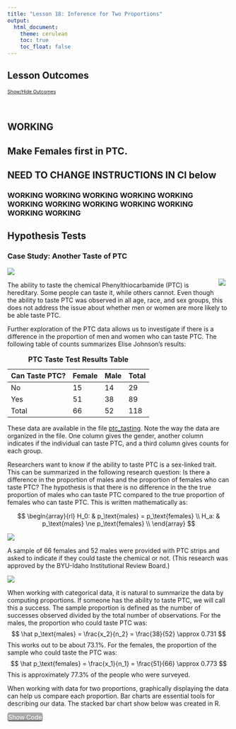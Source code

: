 ```yaml
---
title: "Lesson 18: Inference for Two Proportions"
output: 
  html_document:
    theme: cerulean
    toc: true
    toc_float: false
---
```


<script type = "text/javascript">
 function showhide(id) {
    var e = document.getElementById(id);
    e.style.display = (e.style.display == 'block') ? 'none' : 'block';
 }
</script>

<!--
<div style = "float:right;width = 40%;">
<br/>
<div style = "padding-left:10%;">**Optional Lesson Video**</div>
<iframe width = "90%" align = "right" src = "https://www.youtube.com/embed/videoseries?list = PLaZryQtbPQC-_0HG1XNei5qVvNogVs95k" frameborder = "1" allow = "autoplay; encrypted-media" allowfullscreen></iframe>
</div>
-->

## Lesson Outcomes

<a href = "javascript:showhide('oc')"><span style = "font-size:8pt;">Show/Hide Outcomes</span></a>
<div id = "oc" style = "display:none;">
By the end of this lesson, you should be able to do the following.

* Apply a confidence interval for the difference of two proportions using the following steps:
  + Determine the level of confidence
  + Create numerical and graphical summaries of the data
  + Create a confidence interval using software
  + Check the requirements of the confidence interval
  + Interpret a confidence interval for the difference of two proportions
* Perform a hypothesis test for the difference of two proportions using the following steps:
  + State the null and alternative hypotheses
  + State the level of significance ($\alpha$)
  + Create numerical and graphical summaries of the data
  + Calculate the test-statistic, degrees of freedom and P-value of the test using software
  + Assess statistical significance by comparing the P-value to the level of significance ($\alpha$)
  + State the appropriate conclusion for the hypothesis test
  + Check the requirements for the hypothesis test

</div>
<br>

<div style = "clear:both;"></div>

## WORKING

## Make Females first in PTC.

## NEED TO CHANGE INSTRUCTIONS IN CI below

### WORKING WORKING WORKING WORKING WORKING WORKING WORKING WORKING WORKING WORKING WORKING WORKING 

## Hypothesis Tests

### Case Study: Another Taste of PTC

<div style = "float:right;padding:10px;">
<img src = "./Images/Phenylthiocarbamide-3D-balls.png">
</div>

<img src = "./Images/Step1.png">


The ability to taste the chemical Phenylthiocarbamide (PTC) is hereditary.  Some people can taste it, while others cannot.
Even though the ability to taste PTC was observed in all age, race, and sex groups, this does not address the issue about whether men or women are more likely to be able taste PTC.

Further exploration of the PTC data allows us to investigate if there is a difference in the proportion of men and women who can taste PTC. The following table of counts summarizes Elise Johnson's results:
 
  Can Taste PTC?   Female   Male   Total
  ---------------- -------- ------ -------
  No               15       14     29
  Yes              51       38     89
  Total            66       52     118
                                   

  : **PTC Taste Test Results Table**




These data are available in the file [ptc_tasting](./data/ptc_tasting.xlsx).  Note the way the data are organized in the file.  One column gives the gender, another column indicates if the individual can taste PTC, and a third column gives counts for each group.

Researchers want to know if the ability to taste PTC is a sex-linked trait. This can be summarized in the following research question: Is there a difference in the proportion of males and the proportion of females who can taste PTC?  The hypothesis is that there is no difference in the the true proportion of males who can taste PTC compared to the true proportion of females who can taste PTC. This is written mathematically as:

$$
\begin{array}{rl}
H_0: & p_\text{males} = p_\text{females} \\
H_a: & p_\text{males} \ne p_\text{females} \\
\end{array}
$$


<img src = "./Images/Step2.png">

A sample of 66 females and 52 males were provided with PTC strips and asked to indicate if they could taste the chemical or not.  (This research was approved by the BYU-Idaho Institutional Review Board.)


<img src = "./Images/Step3.png">

When working with categorical data, it is natural to summarize the data by computing proportions. If someone has the ability to taste PTC, we will call this a success.  The sample proportion is defined as the number of successes observed divided by the total number of observations.  For the males, the proportion who could taste PTC was:
$$
\hat p_\text{males} = \frac{x_2}{n_2} = \frac{38}{52} \approx 0.731
$$
This works out to be about 73.1%.
For the females, the proportion of the sample who could taste the PTC was:
$$
\hat p_\text{females} = \frac{x_1}{n_1} = \frac{51}{66} \approx 0.773
$$
This is approximately 77.3% of the people who were surveyed.  

When working with data for two proportions, graphically displaying the data can help us compare each proportion. Bar charts are essential tools for describing our data. The stacked bar chart show below was created in R.

<a href = "javascript:showhide('ptcbarplot')"><span style = "color:white;background-color:darkgray;border-radius:5px;padding:2px;">Show Code</span></a>
<div id = "ptcbarplot" style = "display:none;">



```r
# source("https://byuistats.github.io/M221R/scripts/functions.R")
two.prop.test(x1 = 51, n1 = 66, x2 = 38, n2 = 52, alternative = "two.sided", display = "plot")
```



<img src = "./Images/Step4.png">

The null and alternative hypotheses for a test of equality of two proportions is:
$$
\begin{array}{rl}
H_0: & p_1 = p_2 \\
H_a: & p_1 \ne p_2 \\
\end{array}
$$

In this PTC study, we let $p_1$ be the true proportion of males that could taste PTC, $p_\text{males}$. We let $p_2$ be the true proportion of females that could taste PTC, $p_\text{females}$. If the null hypothesis is true, then the proportion of females who can taste PTC is the same as the proportion of males who can taste PTC.

<span id = "Equation"></span>
The test statistic of a two-proportion test is a $z$, and is given by the equation:
$$
z = \frac{ \left( \hat p_1 - \hat p_2 \right) - \left( p_1 - p_2 \right) }{ \sqrt{\hat p \left( 1-\hat p \right) \left( \frac{1}{n_1} + \frac{1}{n_2} \right) } }
$$
where
$$
\begin{array}{lll}
n_1 = \text{sample size for group 1:} 	& n_1 = 66 	& \text{(number of females)} \\
n_2 = \text{sample size for group 2:}	& n_2 = 52	& \text{(number of males)} \\
\hat p_1 = \text{sample proportion for group 1:} & \hat p_1 = \frac{x_1}{n_1} = \frac{51}{66} & \text{(proportion of females who can taste PTC)}\\
\hat p_2 = \text{sample proportion for group 2:} ~ & \hat p_2 = \frac{x_2}{n_2} = \frac{38}{52} & \text{(proportion of males who can taste PTC)}\\
\hat p = \text{overall sample proportion:} 	& \hat p = \frac{x_1+x_2}{n_1+n_2} = \frac{89}{118} & \text{(overall proportion who can taste PTC)}\\
\end{array}
$$

However, computing this test statistic by hand is tedious. R will compute the test statistic for us.


### R Instructions for a Hypothesis Test for a Difference of Two Proportions

<div class = "SoftwareHeading">R Instructions</div>
<div class = "Software">
Here are the instructions for conducting a hypothesis test for a difference of two proportions in R:

**Step 1.** Use RStudio to run the code in the file [functions.R](./scripts/functions.R). This will load a function that will allow you to compute the hypothesis test. You can do this by running the command <br>
`source("https://byuistats.github.io/M221R/scripts/functions.R")` <br>
in the RStudio console.

**Step 2.** Ensure you know both the null hypothesis and alternative hypothesis of your test. In this case, the null hypothesis is $H_0: p_1 = p_2$ and the alternative was $H_a: p_1 \neq p_2$.

**Step 3.** Use the function `two.prop.test(...)` to conduct the hypothesis test for one proportion in R.

A few notes about using this function:

* The number of successes in group 1 is entered using the parameter `x1`
* The number of trials (observations) in group 1 is specified using the parameter `n1`
* The number of successes in group 2 is given by `x2`
* The number of trials (observations) in group 2 is given by `n2`
* The alternative hypothesis is established by the argument `alternative = "two.sided"`. Other options for the alternative hypothesis are `alternative = "less"` and `alternative = "greater"`.

When, the above `two.prop.test(...)` code is run in RStudio, it produces the following results. The output is formatted similar to R output you have seen in the past.

```r
source("https://byuistats.github.io/M221R/scripts/functions.R")
two.prop.test(x1 = 51, n1 = 66, x2 = 38, n2 = 52, alternative = "two.sided")
```

```r
source("https://byuistats.github.io/M221R/scripts/functions.R")
two.prop.test(x1 = 51, n1 = 66, x2 = 38, n2 = 52, alternative = "two.sided", display = "test")
```

At the bottom of this output, we are given the sample proportions for the two groups. Since we entered the female values first, group 1 represents the females and group 2 is for the males. 

This function also generates side-by-side bar charts illustrating the data.

```r
# source("https://byuistats.github.io/M221R/scripts/functions.R")
two.prop.test(x1 = 51, n1 = 66, x2 = 38, n2 = 52, alternative = "two.sided", display = "plot")
```

We can see that the two proportions are fairly close to each other: $\hat p_1 = \frac{51}{66} = 0.773, \hat p_2 = \frac{38}{52} = 0.731$.

The test statistic, $z$, is $z = 0.526$.

The $P$-value of this test is 0.599, which can be confirmed by putting the $Z$-value into the Normal Probability Applet and shading both tails.

<center>
<img src = "./Images/ShadeBothZ-0-5256.png">
</center>

You do not need to use the Normal Probability Applet to get the $P$-value, as R already did that for you. It can be useful to envision what R is doing to get the $P$-value.

<br>
</div>
<br>







<!-- ### R Instructions for Testing Two Proportions -->

<!-- <div class = "SoftwareHeading">R Instructions</div> -->
<!-- <div class = "Software"> -->
<!-- Use the `prop.test( )` function in R to perform a test of two proportions. The test requires typing in  -->

<!-- * `x = c(first value, second value)` -->
<!-- * `n = c(first value, second value)` -->
<!-- * `correct = FALSE` which turns off the Yate's Continuity Correction. This correction is only needed for small sample sizes. (Recall that if $np < 10$ or $n(1-p)<10$, then the sampling distribution of the sample proportion may not be normal. In that case, using `correct = TRUE` would be appropriate.) -->
<!-- * `alternative = "two.sided"` runs a two-tailed test, but `alternative = "greater"` or `alternative = "less"` could also be used if specified in the alternative hypothesis of the test. -->

<!-- ```{r, comment = NA} -->
<!-- prop.test(x = c(38,51), n = c(52,66), correct = FALSE, alternative = "two.sided") -->
<!-- ``` -->

<!-- At the bottom of the output above we are given the "prop 1" and "prop 2" sample proportions. Since we entered the male values first, "prop 1" is for the males and "prop 2" is for the females. -->

<!-- **Note**: `prop.test( )` gives the "Test Statistic" as the "X-squared" value. You will need to square root that value to get the $Z$-value of the test. As shown above, this test gave X-squared $ = 0.27623$, so the $Z$-value of the test statistic (which is required for quizzes and exams in Math 221) is $Z = \sqrt{0.27623} = 0.526$. -->

<!-- The $P$-value of this test is 0.599, which is confirmed by putting the $Z$-value into the Normal Probability Applet and shading both tails. -->

<!-- <img src = "./Images/ShadeBothZ-0-5256.png"> -->

<!-- (While you don't need to shade the Normal Distribution yourself to get the $P$-value, as R already did that for you, it is useful to recognize that is what R is doing to get the $P$-value.) -->

<!-- <br/> -->
<!-- </div> -->

<!-- <br/> -->

If you are interested in seeing how these same calculations could be done by hand, click the button below. These calculations are optional reading, and are only included for the curious student. 

<a href = "javascript:showhide('handcalculations1')"><span style = "color:white;background-color:darkgray;border-radius:5px;padding:2px;"> Show Calculations (Optional) </span></a>
<div id = "handcalculations1" style = "display:none;">

<br>

Substituting these values into the equation for the test statistic, $z$, we get:
$$
\begin{align}
z & = \frac{ \left( \hat p_1 - \hat p_2 \right) - \left( p_1 - p_2 \right) }{ \sqrt{\hat p \left( 1-\hat p \right) \left( \frac{1}{n_1} + \frac{1}{n_2} \right) } }
\\
& = \frac{ \left( \hat p_1 - \hat p_2 \right) - \left( 0 \right) }{ \sqrt{\hat p \left( 1-\hat p \right) \left( \frac{1}{n_1} + \frac{1}{n_2} \right) } } \\
& ~ ~ ~ ~ ~ \textrm{In the null hypothesis, we assumed that} ~ p_1 = p_2. \\
& ~ ~ ~ ~ ~ \textrm{Or after subtracting,} ~ p_1-p_2 = 0 \\
& ~ ~ ~ ~ ~ \textrm{So, we substituted} ~ 0 ~ \textrm{for} ~ p_1-p_2 ~ \text{in the previous step.} \\
& = \frac{ \left( \frac{51}{66} - \frac{38}{52} \right) - (0) }{ \sqrt{\frac{89}{118} \left( 1-\frac{89}{118} \right) \left( \frac{1}{66} + \frac{1}{52} \right) } } \\
& = 0.526 \\
\end{align}
$$

The test statistic is $z = 0.526$. Under the null hypothesis, this follows a standard normal distribution.  So, we can use the Normal Probability applet to compute the $P$-value. We are conducting a two-sided test, so we will shade both tails in the applet.
<center>
<img src = "./Images/ShadeBothZ-0-5256.png">
</center>
Since $P\textrm{-value} = 0.599 > 0.05 = \alpha$, we fail to reject the null hypothesis.  In English we say, there is insufficient evidence to suggest that the true proportion of males who can taste PTC is different from the true proportion of females who can taste PTC.

<br/>

<hr>

</div>

<br/>

<img src = "./Images/Step5.png">

Men and women appear to be able to taste PTC in equal proportions.  There is not enough evidence to say that one gender is able to taste PTC more than the other.
It appears that the ability to taste PTC is not a sex-linked trait.


<br/>

### Case Study: Mortality Rates and Day of Admission--Aortic Aneurysms

<div style = "float:right;padding:10px;">
<img src = "./Images/AneurysmAorta-marked.png">
</div>

Some people have claimed that mortality (death) rates are higher for patients admitted to a hospital on a weekend compared to patients admitted on a weekday.  Researchers Chaim Bell and Donald Redelmeier analyzed
admission data from hospital emergency rooms in Ontario, Canada <!--<cite>Bell01</cite>-->.


The aorta is a major artery that takes oxygen-rich blood from the heart to the entire body.  In some patients, this artery can swell like a balloon and burst.  If this occurs in the abdomen, the technical term for the event is a ruptured abdominal aortic aneurysm.  Although this condition is treatable, it requires immediate action, or the patient will die rapidly.


<img src = "./Images/Step1.png">

The problem is that the quality of care in an emergency care facility may differ at different times of the week.  Doctors Bell and Redelmeier hypothesized that the probability that a patient with an aortic aneurysm will die is greater if they are admitted to a hospital on a weekend compared to a weekday.


**Hypothesis:**
The proportion of patients with a ruptured abdominal aortic aneurysm who will die is greater on the weekends than on weekdays.

$$
 H_0: p_\text{weekday death} = p_\text{weekend death}
$$
$$
 H_a: p_\text{weekday death} < p_\text{weekend death}
$$


<img src = "./Images/Step2.png">

To test this claim, the researchers accessed medical records for several patients admitted to the emergency department of the hospitals in Ontario, Canada.  They recorded the number of patients admitted with an aortic aneurysm on weekdays compared to weekends.

Data representative of their results are given below <!--<cite>Bell01</cite>-->.

  Outcome     Weekday Admission   Weekend Admission
  ----------- ------------------- -------------------
  Died (x)    $x_1 = 1476$        $x_2 = 553$
  Survived    $2669$              $756$
  Total (n)   $n_1 = 4145$        $n_2 = 1309$
                                  

  : **Aortic Aneurysm Outcomes**



<img src = "./Images/Step3.png">

<div class = "QuestionsHeading">Answer the following questions:</div>
<div class = "Questions">
1. Use the data above to find the estimated proportion of patients admitted with an aortic aneurysm on a weekday who will die, $\hat p_1$.

<a href = "javascript:showhide('Q1')"><span style = "font-size:8pt;">Show/Hide Solution</span></a>
<div id = "Q1" style = "display:none;">
$$
 \hat p_1 = \hat{p}_\text{weekday} = \frac{1476}{4145} \approx 0.3561
$$
</div>
<br>

2. Use the data to compute the estimated proportion of the patients admitted on a weekend that will die, $\hat p_2$.

<a href = "javascript:showhide('Q2')"><span style = "font-size:8pt;">Show/Hide Solution</span></a>
<div id = "Q2" style = "display:none;">
$$
  \hat p_2 = \hat{p}_\text{weekend} = \frac{553}{1309} \approx 0.4225
$$
</div>
<br>

3. What do you notice about $\hat p_1$ and $\hat p_2$?

<a href = "javascript:showhide('Q3')"><span style = "font-size:8pt;">Show/Hide Solution</span></a>
<div id = "Q3" style = "display:none;">
<center>$\hat p_\text{weekend}~>~\hat p_\text{weekday}$ </center>
</div>
<br>

4. Create a bar chart showing the two sample proportions side-by-side.

<a href = "javascript:showhide('Q4')"><span style = "font-size:8pt;">Show/Hide Solution</span></a>
<div id = "Q4" style = "display:none;">

```r
aortic.table <- c(Weekday = 1476/4145, Weekend = 553/1309)
barplot(aortic.table, ylim = c(0,1))
```

Or, yours might look a little nicer than that if you labeled it and colored it, as is good practice. Maybe something like this:

```r
barplot(aortic.table, 
        ylim = c(0,1),
        main = "Death Rates of Aortic Aneurysm Patients \n An Emergency Care Facilty in Ontario, Canada",
        ylab = "Proportion of Patients who Died",
        xlab = "Day Patient Entered the Hospital",
        col = c("tan3","brown3"))

```


</div>
&nbsp;
</div>
<br>




<img src = "./Images/Step4.png">

<br>
<div class = "message Tip">$p_1$ is the true proportion of deaths in group 1, the weekday group.  $p_2$ is the true proportion of deaths in the weekend group.</div>
<br>
<br>

We now conduct a formal hypothesis test to determine if the mortality (death) rate is greater on a weekend compared to a weekday.  First, we state the null and alternative hypotheses:
$$
\begin{align}
H_0: &  p_1 = p_2 \\
H_a: &  p_1 < p_2
\end{align}
$$
where group 1 represents the patients admitted on a weekday and group 2 represents patients admitted on a weekend.  Note that if $p_1 < p_2$, then the risk of death is greater in group 2 than in group 1. We will use the 0.05 level of significance.

### Checking Requirements for the Hypothesis Test

<br>
<div class = "message Tip">When you check the requirements for this procedure, you are actually checking that you have at least 10 successes and 10 failures in both Group 1 and Group 2. All four conditions must be true in order to conduct the test.</div>
<br>
<br>

If the sample size is large in both groups, then we can use the normal distribution to compute the $P$-value.  To check if the sample size is large enough, we need to check the following requirements:
$$
\begin{array}{rrr}
n_1 \cdot \hat p_1 \ge 10                 && n_2 \cdot \hat p_2 \ge 10 \\
n_1 \cdot \left(1-\hat p_1\right) \ge 10  && n_2 \cdot \left(1-\hat p_2\right) \ge 10
\end{array}
$$
If all of these requirements are satisfied, the two proportion test can be used to assess whether the true population proportions are equal or if the risk of death is greater on weekends.

Note that the requirements are all satisfied:
$$
\begin{array}{rr}
n_1 \cdot \hat p_1 = 4145 \cdot 0.3561 = 1476 \ge 10  			& n_2 \cdot \hat p_2 = 1309 \cdot 0.4225 = 553 \ge 10  \\
n_1 \cdot \left(1-\hat p_1\right) = 4145 \cdot 0.6439 = 2669 \ge 10  	& n_2 \cdot \left(1-\hat p_2\right) = 1309 \cdot 0.5775 = 756 \ge 10
\end{array}
$$

**Reminder:** $~ x_1 = 1476,~x_2 = 553$, $n_1 = 4145,~n_2 = 1309$, $\hat p_1 = \frac{x_1}{n_1},~\hat p_2 = \frac{x_2}{n_2}$.

We perform the test using `prop.test( )` in R.

```r
prop.test(x = c(1476, 533), n = c(4145, 1309), correct = FALSE, alternative = "less")
```

<!--These calculations don't match prop.test...

If you wanted to see the computations required to compute this test statistic by hand, click the button below.

<a href = "javascript:showhide('handcalculations2')"><span style = "color:white;background-color:darkgray;border-radius:5px;padding:2px;">Show Math Calculations</span></a>
<div id = "handcalculations2" style = "display:none;">

<hr>

The test statistic, $z$, can be computed by following these steps:

- First, find the combined proportion of "successes."  This is computed as:
$$
\hat p = \frac{x_1+x_2}{n_1+n_2} = \frac{1476+553}{4145+1309} = \frac{2029}{5454}
$$
- Next, enter the appropriate values into the equation for the $z$-score.
$$
\begin{array}{rcll}
z & = & \frac{ \left( \hat p_1 - \hat p_2 \right) - \left( p_1 - p_2 \right) }{ \sqrt{\hat p \left( 1-\hat p \right) \left( \frac{1}{n_1} + \frac{1}{n_2} \right) } } \\
& = & \frac{ \left( \hat p_1 - \hat p_2 \right) - \left( 0 \right) }{ \sqrt{\hat p \left( 1-\hat p \right) \left( \frac{1}{n_1} + \frac{1}{n_2} \right) } } & \text{We assumed } p_1 = p_2. \\
& = & \frac{ \left( \hat p_1 - \hat p_2 \right) }{ \sqrt{\hat p \left( 1-\hat p \right) \left( \frac{1}{n_1} + \frac{1}{n_2} \right) } } \\
& = & \frac{ \left( \frac{1476}{4145} - \frac{553}{1309} \right) }{ \sqrt{\frac{2029}{5454} \left( 1-\frac{2029}{5454} \right) \left( \frac{1}{4145} + \frac{1}{1309} \right) } } \\
& = & -4.331
\end{array}
$$


<div class = "Emphasis">
- **Remember...**

The alternative hypothesis determines which area in the tails of the $z$-distribution will be shaded as you calculated the $P$-value.

If the alternative hypothesis is $\ldots$

- $p_1 \ne p_2$, shade both tails.

- $p_1 < p_2$, shade the left tail.

- $p_1 > p_2$, shade the right tail.
<br>
</div>
<br>

This $z$-score can be substituted into the Normal Probability applet to find the $P$-value.  Since the alternative hypothesis is that $p_1 < p_2$, we consider only the area to the left of $z = -4.331$.  The applet gives this area (our $P$-value) as $7.42 \times 10^{-6} = 0.00000742$.
<center>
<img src = "./Images/ShadeLeftZ-4-331.png">
</center>

</div>

-->

<br/>

The $P$-value$ = 0.0004179 < 0.05 = \alpha$, so we reject the null hypothesis.


<img src = "./Images/Step5.png">

There is sufficient evidence to suggest that the true proportion of patients who die from an aortic aneurysm is greater on the weekends than on the weekdays.  It appears that there are substantial differences in the quality of care available to patients on the weekends compared to patients on weekdays.

<br/>




### Case Study: Mortality Rates and Day of Admission: Heart Attacks

<div style = "float:right;padding:10px;">
<img src = "./Images/Acute_myocardial_infarction_with_contraction_band_necrosis.png">
</div>



Heart attacks are a leading cause of death in many areas of the world.
The study by Doctors Bell and Redelmeier included an analysis of the risk of dying of a heart attack, after admission to a hospital.  The researchers reported the following death rates, depending on whether the heart attack occurred on a weekday or a weekend <!--<cite>Bell01</cite>-->.

  Outcome     Weekday Admission   Weekend Admission
  ----------- ------------------- -------------------
  Died (x)    17,113              6,289
  Survived    100,596             36,222
  Total (n)   117,709             42,511
                                  

  : **Heart Attack Outcomes**


In this section, you will conduct a hypothesis test to determine if the proportion of patients who die of a heart attack is greater on weekends than on weekdays. Use the 0.05 level of significance.


<div class = "QuestionsHeading">Answer the following questions:</div>
<div class = "Questions">

<img src = "./Images/Step1.png">

5. Summarize the relevant background information

<a href = "javascript:showhide('Q5')"><span style = "font-size:8pt;">Show/Hide Solution</span></a>
<div id = "Q5" style = "display:none;">
- This was a study conducted by Doctors Bell and Redelmeier in which they analyzed the death rates depending on which day (weekday or weekend) the heart attack occurred and when the patients were admitted into the hospital.
</div>
<br>

<img src = "./Images/Step2.png">

6.  Describe the data collection process.


<a href = "javascript:showhide('Q6')"><span style = "font-size:8pt;">Show/Hide Solution</span></a>
<div id = "Q6" style = "display:none;">
- The researchers collected data on patients admitted to hospitals for heart attacks and whether or not they died.  Separate data was kept for weekday hospital admissions and weekend hospital admissions.
</div>
<br>


<img src = "./Images/Step3.png">

7. The value of $\hat p_1$, the sample proportion of patients who died of a heart attack on a weekday, is $\hat p_1 = \frac{17113}{117709} = 0.14538$.  Find the value of $\hat p_2$.

<a href = "javascript:showhide('Q7')"><span style = "font-size:8pt;">Show/Hide Solution</span></a>
<div id = "Q7" style = "display:none;">
<center>$\displaystyle{\hat p_2 = \frac{6289}{42511} = 0.14794}$</center>
</div>
<br>

8. Create a chart illustrating the data.

<a href = "javascript:showhide('Q8')"><span style = "font-size:8pt;">Show/Hide Solution</span></a>
<div id = "Q8" style = "display:none;">

```r
hattack.table <- c(Weekday = 17113/117709, Weekend = 6289/42511)
barplot(hattack.table, ylim = c(0,1))
```


</div>
<br>

9. Based on your answers to questions 7 and 8, does it appear that the risk of dying is greater if a heart attack occurs on a weekend than on a weekday?

<a href = "javascript:showhide('Q9')"><span style = "font-size:8pt;">Show/Hide Solution</span></a>
<div id = "Q9" style = "display:none;">
- The sample proportions, $\hat p_1$ and $\hat p_2$ are very close.  Visually, there does not appear to be a difference.
</div>
<br>

10. If the proportion of patients who die of a heart attack is greater on weekends than on weekdays, which of the following would best describe the relationship?
- A. $p_1 = p_2$
- B. $p_1 > p_2$
- C. $p_1 < p_2$
- D. $p_1 \ne p_2$

<a href = "javascript:showhide('Q10')"><span style = "font-size:8pt;">Show/Hide Solution</span></a>
<div id = "Q10" style = "display:none;">
- $p_1 < p_2$ is correct.  Note that group 1 is the weekday group and group 2 is the weekend group.
</div>
<br>

<img src = "./Images/Step4.png">

11. Replace the circles ($\bigcirc$) in the following null and alternative hypotheses with two of the following symbols: $ = ><\ne$.

$$
\begin{array}{rl}
H_0: &  p_1 \bigcirc p_2 \\
H_a: &  p_1 \bigcirc p_2
\end{array}
$$

<a href = "javascript:showhide('Q11')"><span style = "font-size:8pt;">Show/Hide Solution</span></a>
<div id = "Q11" style = "display:none;">
<center>
$$
\begin{array}{rl}
H_0: &  p_1 = p_2 \\
H_a: &  p_1 < p_2
\end{array}
$$
</center>
</div>
<br>

12. What are the requirements for this test?

<a href = "javascript:showhide('Q12')"><span style = "font-size:8pt;">Show/Hide Solution</span></a>
<div id = "Q12" style = "display:none;">
<center>
$$
\begin{array}{rrr}
n_1 \cdot \hat p_1 \ge 10 && n_2 \cdot \hat p_2 \ge 10 \\
n_1 \cdot \left(1-\hat p_1\right) \ge 10 && n_2 \cdot \left(1-\hat p_2\right) \ge 10
\end{array}
$$
</center>
</div>
<br>

13. Are the requirements for this hypothesis test satisfied?  Justify your answer.

<a href = "javascript:showhide('Q13')"><span style = "font-size:8pt;">Show/Hide Solution</span></a>
<div id = "Q13" style = "display:none;">
<center>
$$
\begin{array}{rrr}
n_1 \cdot \hat p_1 = 17113 \ge 10 && n_2 \cdot \hat p_2 = 6289 \ge 10 \\
n_1 \cdot \left(1-\hat p_1\right) = 100596 \ge 10 && n_2 \cdot \left(1-\hat p_2\right) = 36222 \ge 10
\end{array}
$$
</center>
- Yes, all of the calculated quantities from the previous question are at least 10.
</div>
<br>

14. What type of test statistic does the two proportion test use? How do you obtain this test statistic using R?

<a href = "javascript:showhide('Q14')"><span style = "font-size:8pt;">Show/Hide Solution</span></a>
<div id = "Q14" style = "display:none;">

The test statistic is a $Z$ statistic that you obtain from the `prop.test( )` function in R by taking the square root of the "X-squared" statistic.

</div>
<br>

15. Perform a two-proportion test in R for these data, report the test statistic, $Z$. (Remember to take the square root of "X-squared" to get the test statistic.)

<a href = "javascript:showhide('Q15')"><span style = "font-size:8pt;">Show/Hide Solution</span></a>
<div id = "Q15" style = "display:none;">

```r
prop.test(x = c(17113, 6289), n = c(117709,42511), correct = FALSE, alternative = "less")

sqrt(1.6336)
```

We get $Z = sqrt(1.6336) = 1.278$. Note however, that since "prop 1" is 0.145 and "prop 2" is 0.148, then "prop 1" is less than "prop 2" so the $Z$-score should be made negative. 

<center>$z = -1.278$</center>
</div>
<br>

16. Present a sketch of the sampling distribution, showing the test statistic and the $P$-value.

<a href = "javascript:showhide('Q16')"><span style = "font-size:8pt;">Show/Hide Solution</span></a>
<div id = "Q16" style = "display:none;">
<img src = "./Images/SamplingDistributionHeartAttack-Applet.png">
</div>
<br>

17. Find the $P$-value.

<a href = "javascript:showhide('Q17')"><span style = "font-size:8pt;">Show/Hide Solution</span></a>
<div id = "Q17" style = "display:none;">
<center>$P\textrm{-value} = 0.1006$</center>
</div>
<br>

18. Compare the $P$-value to the level of significance.  Which is smaller?  Will you reject, or fail to reject, the null hypothesis?

<a href = "javascript:showhide('Q18')"><span style = "font-size:8pt;">Show/Hide Solution</span></a>
<div id = "Q18" style = "display:none;">
<center>$P\textrm{-value} = 0.1006 > 0.05 = \alpha$</center>
</div>
<br>

19. What is your decision?

<a href = "javascript:showhide('Q19')"><span style = "font-size:8pt;">Show/Hide Solution</span></a>
<div id = "Q19" style = "display:none;">
- Since the $P$-value is greater than $\alpha$, we fail to reject the null hypothesis.
</div>
<br>

20. Fill in the blanks in the following sentence:

- There is $\text{____________}$ evidence to suggest that the true proportion of patients who die of a heart attack is $\text{__________}$ on weekends than on weekdays.*

<a href = "javascript:showhide('Q20')"><span style = "font-size:8pt;">Show/Hide Solution</span></a>
<div id = "Q20" style = "display:none;">
- There is **insufficient** evidence to suggest that the true proportion of patients who die of a heart attack is **greater** on weekends than on weekdays.
</div>
<br>

<img src = "./Images/Step5.png">

21. If you were to have a heart attack, would you be more concerned if it occurred on a weekend than on a weekday?

<a href = "javascript:showhide('Q21')"><span style = "font-size:8pt;">Show/Hide Solution</span></a>
<div id = "Q21" style = "display:none;">
- No, the evidence suggests that the probability of dying of a heart attack is not greater on the weekends.
</div>
&nbsp;
</div>
<br>

<img src = "./Images/StepsAll.png">

<br>

## Confidence Intervals

### Case Study: Managing Fox Populations

<div style = "float:right;padding:10px;"><img src = "./Images/RoyalBotanicGardensCranbourne-Flikr-flipsockgrrl.png" width = 80%>
</div>

During the mid 1800's, European foxes were introduced to the Australian mainland.  These predators have been responsible for the reduction or extinction of several species of native wildlife. <!--(Coates08)--> 

The Royal Botanic Gardens Cranbourne is a 914 acre (370 ha) conservation reserve outside Melbourne, Australia.  Predation by foxes has been an ongoing problem in the gardens.  To reduce the risk to native species, a systematic program of killing foxes was implemented.

One way to monitor the presence of foxes is to look for fox tracks in specific sandy areas, called sand-pads.  Before beginning a systematic effort to reduce the fox population, ecologists observed fox tracks in the sand-pads 576 out of the 950 times the sand-pads were observed.  After eliminating some of the foxes, the ecologists observed fox tracks in the sand-pads 268 times out of the 1359 times they checked the sand-pads <!--<cite>Coates08</cite>-->.  The ecologists want to know if there is a difference in the proportion of times fox tracks are observed before versus after the intervention to reduce the fox population.

One way to compare two proportions is to make a confidence interval for the difference in the proportions.

The equation for the confidence interval for the difference of two proportions may look a little daunting at first, but with some practice, it is not too difficult.

Before we compute the confidence interval, we first organize our data and calculate some statistics that will be useful later.  We divide the data into two groups: before foxes were targeted (Group 1) and after (Group 2). For each group, let $x_1$ and $x_2$ represent the number of times fox prints were observed in the sand-pads before and after the ecologists began systematically eliminating the foxes, respectively.  Similarly, Let $n_1$ and $n_2$ be the number of times the ecologists checked the sand-pads in the before and after periods, respectively.

<center>

**Fox Tracks Data**

| &nbsp; | Before Intervention | After Intervention | Combined Data |
|--------|---------------------|--------------------|---------------|
| **Fox Tracks Observed** |  $x_1 = 576$		| $x_2 = 268$   | $x_1 + x_2 = 576 + 268 = 844$ |
| **Total Observations** | $n_1 = 950$		| $n_2 = 1359$  		| $n_1 + n_2 = 950 + 1359 = 2309$ |

</center>


We compute $\hat p$ for each group.

For group 1:
$$
\hat p_1 = \frac{x_1}{n_1} = \frac{576}{950} \approx 0.606
$$

For group 2:
$$
\hat p_2 = \frac{x_2}{n_2} = \frac{268}{1359}\approx 0.197
$$

When working with two proportions, we are mainly interested in the *difference between the proportions.* In this case, subtracting the two proportions gives us an estimate of how different the true proportions $p_1$ and $p_2$ might be.

$$
\hat p_1 -\hat p_2 = 0.606 - 0.197 = 0.409
$$

This tells us that it appears the first proportion, $p_1$ is somewhere around 40.9 percentage points higher than $p_2$, which is quite a bit! It seems the intervention lowered the prevalence of foxes in the sand-pads. However, our conclusions are based on sample proportions instead of the true proportions. So we can't be sure on exactly how much the true proportions actually differ. Using a confidence interval to estimate a set of possibilities for true difference in proportions can give us greater insight.

### R Instructions for the Confidence Interval of the Difference of Two Proportions

<div class = "SoftwareHeading">R Instructions</div>
<div class = "Software">
Use the `prop.test( )` function in R to obtain a confidence interval for the difference of two proportions.

```r
prop.test(x = c(576, 268), n = c(950, 1359), correct = FALSE, conf.level = 0.95)
```


</div>

<br/>

The lower bound for a 95% confidence interval for the difference of the proportions of times fox prints are observed in the sand-pads is $0.371$ while the upper-bound is $0.447$.

So, the 95% confidence interval for the difference in the proportions is:

$$
(0.372, 0.447)
$$

<div class = "tip">
If we switch the way we label group 1 and group 2, then our confidence interval would have the opposite signs: $(-0.447, -0.372)$.
</div>

To interpret this confidence interval, we say, "We are 95% confident that the true *difference* in the proportions of times fox prints will appear in the sand-pads is between 0.372 and 0.447."

Based on this result, it is reasonable to conclude that the proportion of times foxes are observed in the sand-pads has been reduced by anywhere from 37.2 percentage points to 44.7 percentage points.  It seems that the work to reduce the number of foxes is having an effect on their presence in the reserve.


### Checking Requirements for a Confidence Interval


The requirements for computing a confidence interval for two proportions are the same as the requirements for doing a hypothesis test.

$$
\begin{array}{rrr}
n_1 \cdot \hat p_1 \ge 10                 && n_2 \cdot \hat p_2 \ge 10 \\
n_1 \cdot \left(1-\hat p_1\right) \ge 10  && n_2 \cdot \left(1-\hat p_2\right) \ge 10
\end{array}
$$

In this example, all of the requirements are satisfied:

$$
\begin{array}{rr}
n_1 \cdot \hat p_1 = 950 \cdot 0.606 = 576 \ge 10  			& n_2 \cdot \hat p_2 = 1359 \cdot 0.197 = 268 \ge 10  \\
n_1 \cdot \left(1-\hat p_1\right) = 950 \cdot (1-0.606) = 374 \ge 10  	& n_2 \cdot \left(1-\hat p_2\right) = 1359 \cdot (1-0.197) = 1091 \ge 10
\end{array}
$$





<br>


## Summary

<div class = "SummaryHeading">Remember...</div>
<div class = "Summary">

- When conducting hypothesis tests using two proportions, the null hypothesis is always $p_1 = p_2$, indicating that there is no difference between the two proportions. The alternative hypothesis can be left-tailed ($<$), right-tailed($>$), or two-tailed($\ne$).

- For a hypothesis test and confidence interval of two proportions, we use the following symbols:
$$
\begin{array}{lcl}
\text{Sample proportion for group 1:} & \hat p_1 = \displaystyle{\frac{x_1}{n_1}} \\
\text{Sample proportion for group 2:} & \hat p_2 = \displaystyle{\frac{x_2}{n_2}}
\end{array}
$$

- A test of two proportions (or confidence interval for two proportions) is appropriate to perform whenever all of the following requirements are satisfied:

$$
n_1\hat{p}_1 \geq 10 \quad\quad n_2 \hat{p}_2 \geq 10\\
n_1(1-\hat{p}_1) \geq 10 \quad\quad n_2 (1-\hat{p}_2) \geq 10
$$

- Whenever zero is contained in the confidence interval of the difference of the true proportions we conclude that there is no significant difference between the two proportions.

- Use [`prop.test(x = c( ,  ), n = c(  ,  ), correct = FALSE, alternative = "two.sided")`](Lesson18.html#r-instructions-for-testing-two-proportions) to perform a hypothesis test of two proportions. 

- Use [`prop.test(x = c(  ,  ), n = c(  ,  ), correct = FALSE, conf.level = 0.95)`](Lesson18.html#r-instructions-for-confidence-interval-of-the-difference-of-two-proportions) to obtain a confidence interval for the difference of two proportions.

<br>
</div>
<br>

## Navigation

<center>
| **Previous Reading** | **This Reading** | **Next Reading** |
| :------------------: | :--------------: | :--------------: |
| [Lesson 17: <br> Inference for One Proportion](Lesson17.html) | Lesson 18: <br> Inference for Two Proportion | [Lesson 19: <br> Inference for Independence of Categorical Data](Lesson19.html) |
</center>
